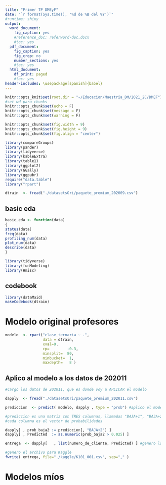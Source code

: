 ```yaml
---
title: "Primer TP DMEyF"
date: "`r format(Sys.time(), '%d de %B del %Y')`"
#runtime: shiny
output:
  word_document: 
    fig_caption: yes
    #reference_doc: referword-doc.docx
    #toc: yes
  pdf_document:
    fig_caption: yes
    fig_crop: no
    number_sections: yes
    #toc: yes
  html_document:
    df_print: paged
    #toc: yes
header-includes: \usepackage[spanish]{babel}
---
```


```r
knitr::opts_knit$set(root.dir = "~/Educacion/Maestria_DM/2021_2C/DMEF")
#set wd para chunks
knitr::opts_chunk$set(echo = F)
knitr::opts_chunk$set(message = F)
knitr::opts_chunk$set(warning = F)

knitr::opts_chunk$set(fig.width = 9)
knitr::opts_chunk$set(fig.height = 9)
knitr::opts_chunk$set(fig.align = "center")

library(compareGroups)
library(pander)
library(tidyverse)
library(kableExtra)
library(table1)
library(ggplot2)
library(GGally)
library(ggpubr)
require("data.table")
library("rpart")

```


```r
dtrain  <- fread("./datasetsOri/paquete_premium_202009.csv")

```
## basic eda
```r
basic_eda <- function(data)
{
status(data)
freq(data)
profiling_num(data)
plot_num(data)
describe(data)
}

library(tidyverse)
library(funModeling)
library(Hmisc)
```

## codebook
```r
library(dataMaid)
makeCodebook(dtrain)
```


# Modelo original profesores

```r
modelo  <- rpart("clase_ternaria ~ .",
                 data = dtrain,
                 xval=0,
                 cp=        -0.3, 
                 minsplit=  80,
                 minbucket=  1,
                 maxdepth=   8 )
```

## Aplico al modelo a los datos de 202011

```r
#cargo los datos de 202011, que es donde voy a APLICAR el modelo

dapply  <- fread("./datasetsOri/paquete_premium_202011.csv")

prediccion  <- predict( modelo, dapply , type = "prob") #aplico el modelo

```

```r
#prediccion es una matriz con TRES columnas, llamadas "BAJA+1", "BAJA+2"  y "CONTINUA"
#cada columna es el vector de probabilidades 

dapply[ , prob_baja2 := prediccion[, "BAJA+2"] ]
dapply[ , Predicted  := as.numeric(prob_baja2 > 0.025) ]

entrega  <- dapply[   , list(numero_de_cliente, Predicted) ] #genero la salida

#genero el archivo para Kaggle
fwrite( entrega, file="./kaggle/K101_001.csv", sep="," )
```

# Modelos míos

